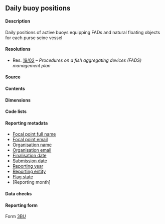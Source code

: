 ## Daily buoy positions {#BUdataset}

#### Description

Daily positions of active buoys equipping FADs and natural floating objects for each purse seine vessel

#### Resolutions

- Res. [19/02](https://iotc.org/cmm/resolution-1902-procedures-fish-aggregating-devices-fads-management-plan) -- _Procedures on a fish aggregating devices (FADS) management plan_

#### Source

#### Contents

#### Dimensions

#### Code lists

#### Reporting metadata

- [Focal point full name](#fcname)
- [Focal point email](#fcemail)
- [Organisation name](#orgname)
- [Organisation email](#orgemail)
- [Finalisation date](#findate)
- [Submission date](#subdate)
- [Reporting year](#repyear)
- [Reporting entity](#repentity)
- [Flag state](#repflagstate)
- [Reporting month]

#### Data checks

#### Reporting form

Form [3BU](../forms/#Form_3BU)

